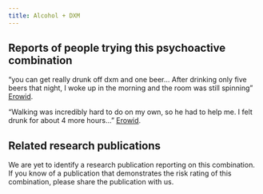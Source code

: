 ---
title: Alcohol + DXM
---
## Reports of people trying this psychoactive combination

“you can get really drunk off dxm and one beer… After drinking only five beers that night, I woke up in the morning and the room was still spinning” [Erowid](https://erowid.org/experiences/exp.php?ID=28435).

“Walking was incredibly hard to do on my own, so he had to help me. I felt drunk for about 4 more hours…” [Erowid](https://erowid.org/experiences/exp.php?ID=9047).

## Related research publications

We are yet to identify a research publication reporting on this combination. If you know of a publication that demonstrates the risk rating of this combination, please share the publication with us.
